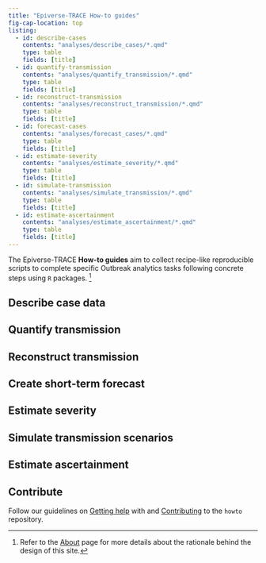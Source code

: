 ```yaml
---
title: "Epiverse-TRACE How-to guides"
fig-cap-location: top
listing: 
  - id: describe-cases
    contents: "analyses/describe_cases/*.qmd"
    type: table
    fields: [title]
  - id: quantify-transmission
    contents: "analyses/quantify_transmission/*.qmd"
    type: table
    fields: [title]
  - id: reconstruct-transmission
    contents: "analyses/reconstruct_transmission/*.qmd"
    type: table
    fields: [title]
  - id: forecast-cases
    contents: "analyses/forecast_cases/*.qmd"
    type: table
    fields: [title]
  - id: estimate-severity
    contents: "analyses/estimate_severity/*.qmd"
    type: table
    fields: [title]
  - id: simulate-transmission
    contents: "analyses/simulate_transmission/*.qmd"
    type: table
    fields: [title]
  - id: estimate-ascertainment
    contents: "analyses/estimate_ascertainment/*.qmd"
    type: table
    fields: [title]
---
```


The Epiverse-TRACE **How-to guides** aim to collect recipe-like reproducible scripts to complete specific Outbreak analytics tasks following concrete steps using `R` packages. [^1] 

[^1]: Refer to the [About](about.qmd) page for more details about the rationale behind the design of this site.

## Describe case data

:::{#describe-cases}
:::

## Quantify transmission

:::{#quantify-transmission}
:::

## Reconstruct transmission

:::{#reconstruct-transmission}
:::

## Create short-term forecast

:::{#forecast-cases}
:::

## Estimate severity

:::{#estimate-severity}
:::

## Simulate transmission scenarios

:::{#simulate-transmission}
:::

## Estimate ascertainment

:::{#estimate-ascertainment}
:::

## Contribute

Follow our guidelines on [Getting help](https://github.com/epiverse-trace/howto/blob/main/.github/SUPPORT.md) with and [Contributing](https://github.com/epiverse-trace/howto/blob/main/.github/CONTRIBUTING.md) to the `howto` repository.
